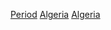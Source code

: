 {{portal|阿爾及利亞}}
{{Commons cat|History of Algeria by period}}

[[Category:阿爾及利亞歷史|Period]]
[[Category:各國各時期歷史|Algeria]]
[[Category:依時期劃分的非洲歷史|Algeria]]